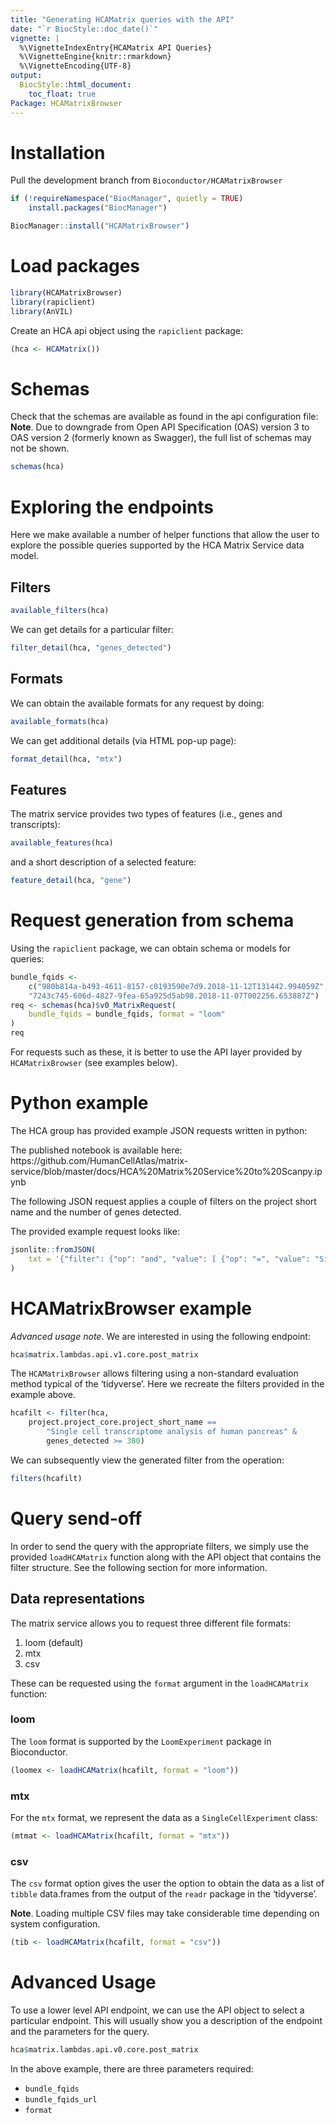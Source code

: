 ```yaml
---
title: "Generating HCAMatrix queries with the API"
date: "`r BiocStyle::doc_date()`"
vignette: |
  %\VignetteIndexEntry{HCAMatrix API Queries}
  %\VignetteEngine{knitr::rmarkdown}
  %\VignetteEncoding{UTF-8}
output:
  BiocStyle::html_document:
    toc_float: true
Package: HCAMatrixBrowser
---
```


# Installation

Pull the development branch from `Bioconductor/HCAMatrixBrowser`

```r
if (!requireNamespace("BiocManager", quietly = TRUE)
    install.packages("BiocManager")

BiocManager::install("HCAMatrixBrowser")
```

# Load packages

```r
library(HCAMatrixBrowser)
library(rapiclient)
library(AnVIL)
```

Create an HCA api object using the `rapiclient` package:

```r
(hca <- HCAMatrix())
```

# Schemas

Check that the schemas are available as found in the api configuration file:
__Note__. Due to downgrade from Open API Specification (OAS) version 3 to
OAS version 2 (formerly known as Swagger), the full list of schemas may not
be shown.

```r
schemas(hca)
```

# Exploring the endpoints

Here we make available a number of helper functions that allow the user to
explore the possible queries supported by the HCA Matrix Service data model.

## Filters

```r
available_filters(hca)
```

We can get details for a particular filter:

```r
filter_detail(hca, "genes_detected")
```

## Formats

We can obtain the available formats for any request by doing:

```r
available_formats(hca)
```

We can get additional details (via HTML pop-up page):

```r
format_detail(hca, "mtx")
```

## Features

The matrix service provides two types of features (i.e., genes and
transcripts):

```r
available_features(hca)
```

and a short description of a selected feature:

```r
feature_detail(hca, "gene")
```

# Request generation from schema

Using the `rapiclient` package, we can obtain schema or models for queries:

```r
bundle_fqids <-
    c("980b814a-b493-4611-8157-c0193590e7d9.2018-11-12T131442.994059Z",
    "7243c745-606d-4827-9fea-65a925d5ab98.2018-11-07T002256.653887Z")
req <- schemas(hca)$v0_MatrixRequest(
    bundle_fqids = bundle_fqids, format = "loom"
)
req
```

For requests such as these, it is better to use the API layer provided by
`HCAMatrixBrowser` (see examples below).

# Python example

The HCA group has provided example JSON requests written in python:

The published notebook is available here:
https://github.com/HumanCellAtlas/matrix-service/blob/master/docs/HCA%20Matrix%20Service%20to%20Scanpy.ipynb

The following JSON request applies a couple of filters on the project
short name and the number of genes detected.

The provided example request looks like:

```r
jsonlite::fromJSON(
    txt = '{"filter": {"op": "and", "value": [ {"op": "=", "value": "Single cell transcriptome analysis of human pancreas", "field": "project.project_core.project_short_name"}, {"op": ">=", "value": 300, "field": "genes_detected"} ] }}'
)
```

# HCAMatrixBrowser example

*Advanced usage note*. We are interested in using the following endpoint:

```r
hca$matrix.lambdas.api.v1.core.post_matrix
```

The `HCAMatrixBrowser` allows filtering using a non-standard evaluation
method typical of the 'tidyverse'. Here we recreate the filters provided
in the example above.

```r
hcafilt <- filter(hca,
    project.project_core.project_short_name ==
        "Single cell transcriptome analysis of human pancreas" &
        genes_detected >= 300)
```

We can subsequently view the generated filter from the operation:

```r
filters(hcafilt)
```

# Query send-off

In order to send the query with the appropriate filters, we simply use
the provided `loadHCAMatrix` function along with the API object that contains
the filter structure. See the following section for more information.

## Data representations

The matrix service allows you to request three different file formats:

1. loom (default)
2. mtx
3. csv

These can be requested using the `format` argument in the `loadHCAMatrix`
function:

### loom

The `loom` format is supported by the `LoomExperiment` package in Bioconductor.

```r
(loomex <- loadHCAMatrix(hcafilt, format = "loom"))
```

### mtx

For the `mtx` format, we represent the data as a `SingleCellExperiment` class:

```r
(mtmat <- loadHCAMatrix(hcafilt, format = "mtx"))
```

### csv

The `csv` format option gives the user the option to obtain the data
as a list of `tibble` data.frames from the output of the `readr` package in the
'tidyverse'.

**Note**. Loading multiple CSV files may take considerable time depending on
system configuration.

```r
(tib <- loadHCAMatrix(hcafilt, format = "csv"))
```

# Advanced Usage

To use a lower level API endpoint, we can use the API object to select a
particular endpoint. This will usually show you a description of the endpoint
and the parameters for the query.

```r
hca$matrix.lambdas.api.v0.core.post_matrix
```

In the above example, there are three parameters required:

* `bundle_fqids`
* `bundle_fqids_url`
* `format`
